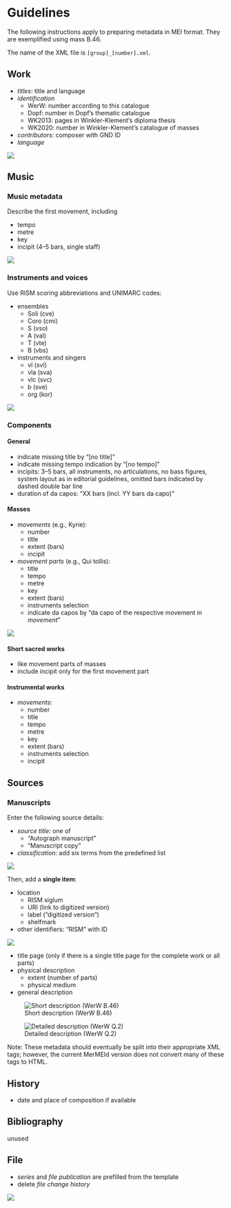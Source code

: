# Guidelines {.unnumbered}

The following instructions apply to preparing metadata in MEI format. They are exemplified using mass B.46.

The name of the XML file is `[group]_[number].xml`.

## Work

- *titles*: title and language
- *identification*
  - WerW: number according to this catalogue
  - Dopf: number in Dopf's thematic catalogue
  - WK2013: pages in Winkler-Klement's diploma thesis
  - WK2020: number in Winkler-Klement's catalogue of masses
- *contributors*: composer with GND ID
- *language*

![](images/mermeid_work.png)


## Music

### Music metadata

Describe the first movement, including

- tempo
- metre
- key
- incipit (4–5 bars, single staff)

![](images/mermeid_music_metadata.png)


### Instruments and voices

Use RISM scoring abbreviations and UNIMARC codes:

- ensembles
  - Soli (cve)
  - Coro (cmi)
  - S (vso)
  - A (val)
  - T (vte)
  - B (vbs)
- instruments and singers
  - vl (svl)
  - vla (sva)
  - vlc (svc)
  - b (sve)
  - org (kor)
  
![](images/mermeid_music_instruments.png)
    
### Components

#### General

- indicate missing title by “[no title]”
- indicate missing tempo indication by “[no tempo]”
- incipits: 3–5 bars, all instruments, no articulations, no bass figures, system layout as in editorial guidelines, omitted bars indicated by dashed double bar line
- duration of da capos: “XX bars (incl. YY bars da capo)”

#### Masses

- *movements* (e.g., Kyrie):
  - number
  - title
  - extent (bars)
  - incipit 
- *movement parts* (e.g., Qui tollis):
  - title
  - tempo
  - metre
  - key
  - extent (bars)
  - instruments selection
  - indicate da capos by “da capo of the respective movement in *movement*”

![](images/mermeid_music_components.png)

#### Short sacred works

- like movement parts of masses
- include incipit only for the first movement part


#### Instrumental works

- *movements*:
  - number
  - title
  - tempo
  - metre
  - key
  - extent (bars)
  - instruments selection
  - incipit


## Sources

### Manuscripts

Enter the following source details:

- *source title*: one of
  - “Autograph manuscript”
  - “Manuscript copy”
- *classification*: add six terms from the predefined list

![](images/mermeid_sources_manuscript_1.png)

Then, add a **single item**:

- location
  - RISM siglum
  - URI (link to digitized version)
  - label (“digitized version”)
  - shelfmark
- other identifiers: “RISM” with ID

![](images/mermeid_sources_manuscript_2.png)

- title page (only if there is a single title page for the complete work or all parts)
- physical description
  - extent (number of parts)
  - physical medium
- general description


![Short description (WerW B.46)](images/mermeid_sources_manuscript_3.png)


![Detailed description (WerW Q.2)](images/mermeid_sources_manuscript_4.png)

Note: These metadata should eventually be split into their appropriate XML tags; however, the current MerMEId version does not convert many of these tags to HTML.


## History

- date and place of composition if available


## Bibliography

unused


## File

- *series* and *file publication* are prefilled from the template
- delete *file change history*

![](images/mermeid_file.png)

